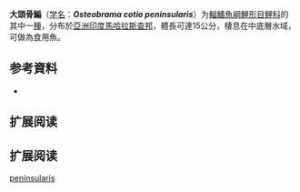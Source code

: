 {{Speciesbox
| name = 大頭骨鯿
| status = NE
| status_system = IUCN3.1
| image = 
| genus = Osteobrama
| species = cotio
| authority = [[Silas|Silas]], 1952
| synonyms = 
}}

'''大頭骨鯿'''（[[学名|学名]]：'''''Osteobrama cotio peninsularis'''''）为[[輻鰭魚綱|輻鰭魚綱]][[鯉形目|鯉形目]][[鲤科|鲤科]]的其中一[[種|種]]，分布於[[亞洲|亞洲]][[印度|印度]][[馬哈拉斯查邦|馬哈拉斯查邦]]，體長可達15公分，棲息在中底層水域，可做為食用魚。

== 参考資料 ==
{{refbegin}}
*{{FishBase_species|genus=Osteobrama|species=cotio peninsularis|year=2011|month=12}}
{{refend}}

==扩展阅读==
{{refbegin}}

== 扩展阅读 ==
{{refbegin}}
{{wikispecies-inline|Osteobrama cotio peninsularis|大頭骨鯿}}
{{refend}}
{{Taxonbar|from=Q6544914}}

[[Category:骨鯿屬|peninsularis]]


{{鯉形目小作品}}